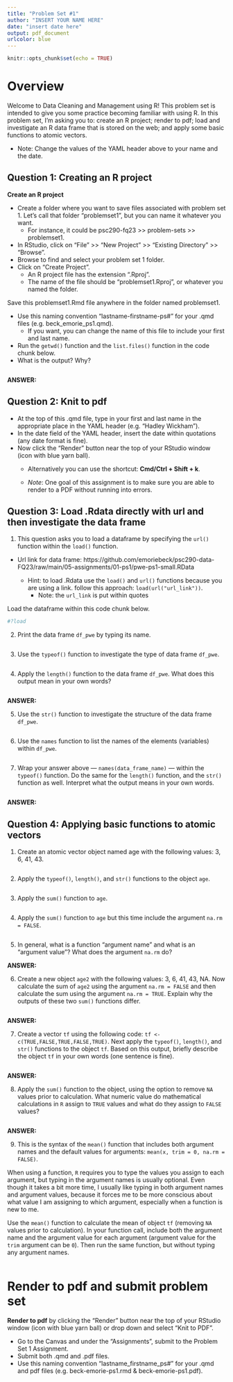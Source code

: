 ```yaml
---
title: "Problem Set #1"
author: "INSERT YOUR NAME HERE"
date: "insert date here"
output: pdf_document
urlcolor: blue
---
```


```r
knitr::opts_chunk$set(echo = TRUE)
```

# Overview 

Welcome to Data Cleaning and Management using R! This problem set is intended to give you some practice becoming familiar with using R. In this problem set, I'm asking you to: create an R project; render to pdf; load and investigate an R data frame that is stored on the web; and apply some basic functions to atomic vectors.

- Note: Change the values of the YAML header above to your name and the date. 


## Question 1: Creating an R project

**Create an R project**  

- Create a folder where you want to save files associated with problem set 1. Let's call that folder "problemset1", but you can name it whatever you want.
  - For instance, it could be psc290-fq23 >> problem-sets >> problemset1.
- In RStudio, click on "File" >> "New Project" >> "Existing Directory" >> "Browse".
- Browse to find and select your problem set 1 folder.
- Click on "Create Project".
  - An R project file has the extension ".Rproj".
  - The name of the file should be "problemset1.Rproj", or whatever you named the folder.

Save this problemset1.Rmd file anywhere in the folder named problemset1.

- Use this naming convention "lastname-firstname-ps#" for your .qmd files (e.g. beck_emorie_ps1.qmd).
  - If you want, you can change the name of this file to include your first and last name.
- Run the `getwd()` function and the `list.files()` function in the code chunk below.
- What is the output? Why?  

```r

```


**ANSWER:** 

## Question 2: Knit to pdf  

- At the top of this .qmd file, type in your first and last name in the appropriate place in the YAML header (e.g. "Hadley Wickham").
- In the date field of the YAML header, insert the date within quotations (any date format is fine).
- Now click the "Render" button near the top of your RStudio window (icon with blue yarn ball).
  - Alternatively you can use the shortcut: __Cmd/Ctrl + Shift + k__.

  - *Note*: One goal of this assignment is to make sure you are able to render to a PDF without running into errors.

## Question 3: Load .Rdata directly with url and then investigate the data frame

1. This question asks you to load a dataframe by specifying the `url()` function within the `load()` function.
- Url link for data frame: https://github.com/emoriebeck/psc290-data-FQ23/raw/main/05-assignments/01-ps1/pwe-ps1-small.RData

  - Hint: to load .Rdata use the `load()` and `url()` functions because you are using a link. follow this approach: `load(url("url_link"))`.
    - Note: the `url_link` is put within quotes

Load the dataframe within this code chunk below.
```r
#?load

```

2. Print the data frame `df_pwe` by typing its name.
```r

```

3. Use the `typeof()` function to investigate the type of data frame `df_pwe`.
```r

```

4. Apply the `length()` function to the data frame `df_pwe`. What does this output mean in your own words?
```r

```


**ANSWER:** 

5. Use the `str()` function to investigate the structure of the data frame `df_pwe`.

```r

```

6. Use the `names` function to list the names of the elements (variables) within `df_pwe`.
```r

```

7. Wrap your answer above --- `names(data_frame_name)` --- within the `typeof()` function. Do the same for the `length()` function, and the `str()` function as well. Interpret what the output means in your own words.

```r

```



**ANSWER:** 

## Question 4: Applying basic functions to atomic vectors

1. Create an atomic vector object named age with the following values: 3, 6, 41, 43.
```r

```

2. Apply the `typeof()`, `length()`, and `str()` functions to the object `age`.
```r

```

3. Apply the `sum()` function to `age`.
```r

```

4. Apply the `sum()` function to `age` but this time include the argument `na.rm = FALSE`.
```r

```

5. In general, what is a function "argument name" and what is an "argument value"? What does the argument `na.rm` do?



**ANSWER:** 

6. Create a new object `age2` with the following values: 3, 6, 41, 43, NA. Now calculate the sum of `age2` using the argument `na.rm = FALSE` and then calculate the sum using the argument `na.rm = TRUE`. Explain why the outputs of these two `sum()` functions differ.
```r

```



**ANSWER:** 

7. Create a vector `tf` using the following code: `tf <- c(TRUE,FALSE,TRUE,FALSE,TRUE)`. Next apply the  `typeof()`, `length()`, and `str()` functions to the object `tf`. Based on this output, briefly describe the object `tf` in your own words (one sentence is fine).
```r

```



**ANSWER:** 

8. Apply the `sum()` function to the object, using the option to remove `NA` values prior to calculation. What numeric value do mathematical calculations in `R` assign to `TRUE` values and what do they assign to `FALSE` values?
```r

```



**ANSWER:** 

9. This is the syntax of the `mean()` function that includes both argument names and the default values for arguments: `mean(x, trim = 0, na.rm = FALSE)`. 

When using a function, `R` requires you to type the values you assign to each argument, but typing in the argument names is usually optional. Even though it takes a bit more time, I usually like typing in both argument names and argument values, because it forces me to be more conscious about what value I am assigning to which argument, especially when a function is new to me. 

Use the `mean()` function to calculate the mean of object `tf` (removing `NA` values prior to calculation). In your function call, include both the argument name and the argument value for each argument (argument value for the `trim` argument can be `0`). Then run the same function, but without typing any argument names.

```r

```

# Render to pdf and submit problem set  

**Render to pdf** by clicking the "Render" button near the top of your RStudio window (icon with blue yarn ball) or drop down and select "Knit to PDF".

- Go to the Canvas and under the "Assignments", submit to the Problem Set 1 Assignment.  
- Submit both .qmd and .pdf files.  
- Use this naming convention "lastname_firstname_ps#" for your .qmd and pdf files (e.g. beck-emorie-ps1.rmd & beck-emorie-ps1.pdf).
